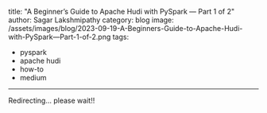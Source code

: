 
title: "A Beginner’s Guide to Apache Hudi with PySpark — Part 1 of 2"
author: Sagar Lakshmipathy
category: blog
image: /assets/images/blog/2023-09-19-A-Beginners-Guide-to-Apache-Hudi-with-PySpark—Part-1-of-2.png
tags:
- pyspark
- apache hudi
- how-to
- medium
---


<Redirect url="https://medium.com/@sagarlakshmipathy/a-beginners-guide-to-apache-hudi-with-pyspark-part-1-of-2-8a4e78f6ad2e">Redirecting... please wait!! </Redirect>
